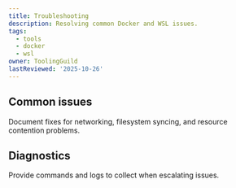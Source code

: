 ```yaml
---
title: Troubleshooting
description: Resolving common Docker and WSL issues.
tags:
  - tools
  - docker
  - wsl
owner: ToolingGuild
lastReviewed: '2025-10-26'
---
```

## Common issues

Document fixes for networking, filesystem syncing, and resource contention problems.

## Diagnostics

Provide commands and logs to collect when escalating issues.
